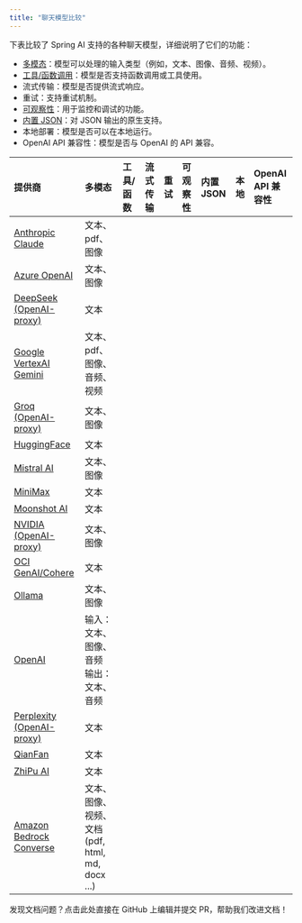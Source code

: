 ```yaml
---
title: "聊天模型比较"
---
```


下表比较了 Spring AI 支持的各种聊天模型，详细说明了它们的功能：

- [多模态](/spring4ai/api/multimodality)：模型可以处理的输入类型（例如，文本、图像、音频、视频）。
- [工具/函数调用](/spring4ai/api/tools)：模型是否支持函数调用或工具使用。
- 流式传输：模型是否提供流式响应。
- 重试：支持重试机制。
- [可观察性](/spring4ai/observability)：用于监控和调试的功能。
- [内置 JSON](/spring4ai/api/structured-output-converter#built-in-json-mode)：对 JSON 输出的原生支持。
- 本地部署：模型是否可以在本地运行。
- OpenAI API 兼容性：模型是否与 OpenAI 的 API 兼容。

| 提供商                                             | 多模态                                  | 工具/函数 | 流式传输 | 重试     | 可观察性 | 内置 JSON | 本地     | OpenAI API 兼容性 |
| :--------------------------------------------------- | :--------------------------------------------- | :-------------- | :-------- | :-------- | :------------ | :------------ | :-------- | :-------------------- |
| [Anthropic Claude](/spring4ai/api/chat/anthropic-chat) | 文本、pdf、图像                               | <Icon icon="check" color="green"/>                 | <Icon icon="check" color="green"/>      | <Icon icon="check" color="green"/>    | <Icon icon="check" color="green"/>         | <Icon icon="x" color="red"/>             | <Icon icon="x" color="red"/>    | <Icon icon="x" color="red"/>               |
| [Azure OpenAI](/spring4ai/api/chat/azure-openai-chat)  | 文本、图像                                    | <Icon icon="check" color="green"/>                 | <Icon icon="check" color="green"/>      | <Icon icon="check" color="green"/>    | <Icon icon="check" color="green"/>         | <Icon icon="check" color="green"/>             | <Icon icon="x" color="red"/>    | <Icon icon="check" color="green"/>               |
| [DeepSeek (OpenAI-proxy)](/spring4ai/api/chat/deepseek-chat) | 文本                                           | <Icon icon="x" color="red"/>                 | <Icon icon="check" color="green"/>      | <Icon icon="check" color="green"/>    | <Icon icon="check" color="green"/>         | <Icon icon="check" color="green"/>             | <Icon icon="check" color="green"/>    | <Icon icon="check" color="green"/>               |
| [Google VertexAI Gemini](/spring4ai/api/chat/vertexai-gemini-chat) | 文本、pdf、图像、音频、视频                 | <Icon icon="check" color="green"/>                 | <Icon icon="check" color="green"/>      | <Icon icon="check" color="green"/>    | <Icon icon="check" color="green"/>         | <Icon icon="check" color="green"/>             | <Icon icon="x" color="red"/>    | <Icon icon="check" color="green"/>               |
| [Groq (OpenAI-proxy)](/spring4ai/api/chat/groq-chat)         | 文本、图像                                    | <Icon icon="check" color="green"/>                 | <Icon icon="check" color="green"/>      | <Icon icon="check" color="green"/>    | <Icon icon="check" color="green"/>         | <Icon icon="x" color="red"/>             | <Icon icon="x" color="red"/>    | <Icon icon="check" color="green"/>               |
| [HuggingFace](/spring4ai/api/chat/huggingface)             | 文本                                           | <Icon icon="x" color="red"/>                 | <Icon icon="x" color="red"/>      | <Icon icon="x" color="red"/>    | <Icon icon="x" color="red"/>         | <Icon icon="x" color="red"/>             | <Icon icon="x" color="red"/>    | <Icon icon="x" color="red"/>               |
| [Mistral AI](/spring4ai/api/chat/mistralai-chat)           | 文本、图像                                    | <Icon icon="check" color="green"/>                 | <Icon icon="check" color="green"/>      | <Icon icon="check" color="green"/>    | <Icon icon="check" color="green"/>         | <Icon icon="check" color="green"/>             | <Icon icon="x" color="red"/>    | <Icon icon="check" color="green"/>               |
| [MiniMax](/spring4ai/api/chat/minimax-chat)                | 文本                                           | <Icon icon="check" color="green"/>                 | <Icon icon="check" color="green"/>      | <Icon icon="check" color="green"/>    | <Icon icon="check" color="green"/>         | <Icon icon="x" color="red"/>             | <Icon icon="x" color="red"/>    |                       |
| [Moonshot AI](/spring4ai/api/chat/moonshot-chat)           | 文本                                           | <Icon icon="x" color="red"/>                 | <Icon icon="check" color="green"/>      | <Icon icon="check" color="green"/>    | <Icon icon="check" color="green"/>         | <Icon icon="x" color="red"/>             | <Icon icon="x" color="red"/>    |                       |
| [NVIDIA (OpenAI-proxy)](/spring4ai/api/chat/nvidia-chat)         | 文本、图像                                    | <Icon icon="check" color="green"/>                 | <Icon icon="check" color="green"/>      | <Icon icon="check" color="green"/>    | <Icon icon="check" color="green"/>         | <Icon icon="x" color="red"/>             | <Icon icon="x" color="red"/>    | <Icon icon="check" color="green"/>               |
| [OCI GenAI/Cohere](/spring4ai/api/chat/oci-genai/cohere-chat)    | 文本                                           | <Icon icon="x" color="red"/>                 | <Icon icon="x" color="red"/>      | <Icon icon="x" color="red"/>    | <Icon icon="x" color="red"/>         | <Icon icon="x" color="red"/>             | <Icon icon="x" color="red"/>    | <Icon icon="x" color="red"/>               |
| [Ollama](/spring4ai/api/chat/ollama-chat)                  | 文本、图像                                    | <Icon icon="check" color="green"/>                 | <Icon icon="check" color="green"/>      | <Icon icon="check" color="green"/>    | <Icon icon="check" color="green"/>         | <Icon icon="check" color="green"/>             | <Icon icon="check" color="green"/>    | <Icon icon="check" color="green"/>               |
| [OpenAI](/spring4ai/api/chat/openai-chat)                  | 输入：文本、图像、音频<br/>输出：文本、音频   | <Icon icon="check" color="green"/>                 | <Icon icon="check" color="green"/>      | <Icon icon="check" color="green"/>    | <Icon icon="check" color="green"/>         | <Icon icon="check" color="green"/>             | <Icon icon="x" color="red"/>    | <Icon icon="check" color="green"/>               |
| [Perplexity (OpenAI-proxy)](/spring4ai/api/chat/perplexity-chat) | 文本                                           | <Icon icon="x" color="red"/>                 | <Icon icon="check" color="green"/>      | <Icon icon="check" color="green"/>    | <Icon icon="check" color="green"/>         | <Icon icon="x" color="red"/>             | <Icon icon="x" color="red"/>    | <Icon icon="check" color="green"/>               |
| [QianFan](/spring4ai/api/chat/qianfan-chat)                | 文本                                           | <Icon icon="x" color="red"/>                 | <Icon icon="check" color="green"/>      | <Icon icon="check" color="green"/>    | <Icon icon="check" color="green"/>         | <Icon icon="x" color="red"/>             | <Icon icon="x" color="red"/>    | <Icon icon="x" color="red"/>               |
| [ZhiPu AI](/spring4ai/api/chat/zhipuai-chat)               | 文本                                           | <Icon icon="check" color="green"/>                 | <Icon icon="check" color="green"/>      | <Icon icon="check" color="green"/>    | <Icon icon="check" color="green"/>         | <Icon icon="x" color="red"/>             | <Icon icon="x" color="red"/>    | <Icon icon="x" color="red"/>               |
| [Amazon Bedrock Converse](/spring4ai/api/chat/bedrock-converse) | 文本、图像、视频、文档 (pdf, html, md, docx ...)| <Icon icon="check" color="green"/>        | <Icon icon="check" color="green"/> | <Icon icon="check" color="green"/> | <Icon icon="check" color="green"/>      | <Icon icon="x" color="red"/>          | <Icon icon="x" color="red"/> | <Icon icon="x" color="red"/>        | 

<Card title="文档有误？请协助编辑" icon="pencil" href="https://github.com/javaai-pig4cloud-com/javaai-docs/edit/main/spring-ai/api/chat/comparison.mdx">
  发现文档问题？点击此处直接在 GitHub 上编辑并提交 PR，帮助我们改进文档！
</Card>
